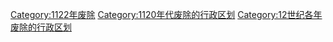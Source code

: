 [[Category:1122年废除|Category:1122年废除]]
[[Category:1120年代废除的行政区划|Category:1120年代废除的行政区划]]
[[Category:12世纪各年废除的行政区划|Category:12世纪各年废除的行政区划]]